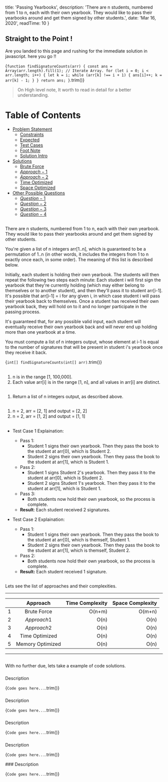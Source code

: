 
  title: 'Passing Yearbooks',
  description: 'There are n students, numbered from 1 to n, each with their own yearbook. They would like to pass their yearbooks around and get them signed by other students.',
  date: 'Mar 16, 2020',
  readTime: 10
}



## Straight to the Point !
Are you landed to this page and rushing for the immediate solution in javascript. here you go !!

<CodeBlock>{`
function findSignatureCounts(arr) {
  const ans = Array(arr.length).fill(1);
  // Iterate Array.
  for (let i = 0; i < arr.length; i++) {
    let k = i;
    while (arr[k] !== i + 1) {
      ans[i]++;
      k = arr[k] - 1;
    }
  }
  return ans;
}
`.trim()}</CodeBlock>

> On High level note, It worth to read in detail for a better understanding.


Table of Contents
=================

   * [Problem Statement](#problem-statement)
      * [Constraints](#constraints)
      * [Expected](#expected)
      * [Test Cases](#test-cases)
      * [Foot Note](#foot-note)
      * [Solution Intro](#solution-intro)
   * [Solutions](#solutions)
      * [Brute Force](#brute-force)
      * [$Approach-1$](#$Approach-1$)
      * [$Approach-2$](#$Approach-2$)
      * [Time Optimized](#time-optimized)
      * [Space Optimized](#space-optimized)
   * [Other Possible Questions](#other-questions)
      * [$Question-1$](#$Question-1$)
      * [$Question-2$](#$Question-2$)
      * [$Question-3$](#$Question-3$)
      * [$Question-4$](#$Question-4$)

## <AnchorLink label="Problem Statement" name />
There are n students, numbered from 1 to n, each with their own yearbook. They would like to pass their yearbooks around and get them signed by other students.  

You're given a list of n integers arr[1..n], which is guaranteed to be a permutation of 1..n (in other words, it includes the integers from 1 to n exactly once each, in some order). The meaning of this list is described below.  

Initially, each student is holding their own yearbook. The students will then repeat the following two steps each minute: Each student i will first sign the yearbook that they're currently holding (which may either belong to themselves or to another student), and then they'll pass it to student arr[i-1]. It's possible that arr[i-1] = i for any given i, in which case student i will pass their yearbook back to themselves. Once a student has received their own yearbook back, they will hold on to it and no longer participate in the passing process.  

It's guaranteed that, for any possible valid input, each student will eventually receive their own yearbook back and will never end up holding more than one yearbook at a time.  

You must compute a list of n integers output, whose element at i-1 is equal to the number of signatures that will be present in student i's yearbook once they receive it back.  

<CodeBlock>{`
int[] findSignatureCounts(int[] arr)
`.trim()}</CodeBlock>

## <AnchorLink label="Constraints" name />
1. n is in the range [1, 100,000].
1. Each value arr[i] is in the range [1, n], and all values in arr[i] are distinct.

## <AnchorLink label="Expected" name />
1. Return a list of n integers output, as described above.

## <AnchorLink label="Test Cases" name />
1. n = 2, arr = [2, 1] and output = [2, 2]
2. n = 2, arr = [1, 2] and output = [1, 1]

## <AnchorLink label="Foot Note" name />
- Test Case 1 Explaination:
  - Pass 1:
    - Student 1 signs their own yearbook. Then they pass the book to the student at arr[0], which is Student 2.
    - Student 2 signs their own yearbook. Then they pass the book to the student at arr[1], which is Student 1.
  - Pass 2:
    - Student 1 signs Student 2's yearbook. Then they pass it to the student at arr[0], which is Student 2.
    - Student 2 signs Student 1's yearbook. Then they pass it to the student at arr[1], which is Student 1.
  - Pass 3:
    - Both students now hold their own yearbook, so the process is complete.
  - **Result**: Each student received 2 signatures.

- Test Case 2 Explaination:
  - Pass 1:
    - Student 1 signs their own yearbook. Then they pass the book to the student at arr[0], which is themself, Student 1.
    - Student 2 signs their own yearbook. Then they pass the book to the student at arr[1], which is themself, Student 2.
  - Pass 2:
    - Both students now hold their own yearbook, so the process is complete.
  - **Result:** Each student received 1 signature.  

## <AnchorLink label="Solution Intro" name />
Lets see the list of approaches and their complexities.

- - -
|    | Approach |  Time Complexity |  Space Complexity |
|----------|:-------------:|------:|------:|
| 1 |  Brute Force | O(n+m) | O(m+n) |
| 2 |  $Approach 1$ | O(n) | O(n) |
| 3 |  $Approach 2$ | O(n) | O(n) |
| 4 | Time Optimized | O(n) | O(n) |
| 5 | Memory Optimized | O(n) | O(n) |

- - -

## <AnchorLink label="Solutions" name />
With no further due, lets take a example of code solutions.

### <AnchorLink label="Brute Force" name />
Description

<CodeBlock>{`
Code goes here...
`.trim()}</CodeBlock>

<BigO type="time" value="n+m" />
<BigO type="space" value="n+m" />

### <AnchorLink label="$Approach-1$" name />
Description

<CodeBlock>{`
Code goes here...
`.trim()}</CodeBlock>

<BigO type="time" value="n+m" />
<BigO type="space" value="n+m" />

### <AnchorLink label="$Approach-2$" name />
Description

<CodeBlock>{`
Code goes here...
`.trim()}</CodeBlock>

<BigO type="time" value="n+m" />
<BigO type="space" value="n+m" />

### <AnchorLink label="$Time-Optimized$" name />
Description

<CodeBlock>{`
Code goes here...
`.trim()}</CodeBlock>

<BigO type="time" value="n+m" />
<BigO type="space" value="n+m" />
### <AnchorLink label="$Space-Optimized$" name />
Description

<CodeBlock>{`
Code goes here...
`.trim()}</CodeBlock>

<BigO type="time" value="n+m" />
<BigO type="space" value="n+m" />

